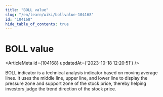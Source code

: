 ```yaml
---
title: "BOLL value"
slug: "/en/learn/wiki/bollvalue-104168"
id: "104168"
hide_table_of_contents: true
---
```



# BOLL value

<ArticleMeta id={104168} updatedAt={'2023-10-18 12:20:51'} />
<div className='border-solid border-b border-t-0 my-4 border-[var(--ifm-color-gray-300)]' />

BOLL indicator is a technical analysis indicator based on moving average lines. It uses the middle line, upper line, and lower line to display the pressure zone and support zone of the stock price, thereby helping investors judge the trend direction of the stock price.

